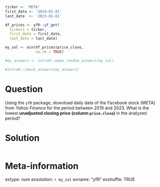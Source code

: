```r
ticker <- 'META'
first_date <- '2019-01-01'
last_date  <- '2023-01-01'

df_prices <- yfR::yf_get(
  tickers = ticker, 
  first_date = first_date, 
  last_date = last_date)

my_sol <- min(df_prices$price_close, 
              na.rm = TRUE)
```

```r
#my_answers <- introR::make_random_answers(my_sol)

#introR::check_answers(my_answers)
```

Question
========

Using the `yfR` package, download daily data of the Facebook stock (META) from _Yahoo Finance_ for the period between 2019 and 2023. What is the lowest **unadjusted closing price (column `price.close`)** in the analyzed period? 


Solution
================

```r
```


Meta-information
================
extype: num
exsolution: `r my_sol`
exname: "yfR"
exshuffle: TRUE

